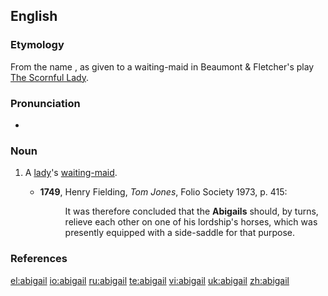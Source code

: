 {{also|Abigail}}
==English==
===Etymology===
From the name {{term|Abigail}}, as given to a waiting-maid in Beaumont & Fletcher's play [[w:The Scornful Lady|The Scornful Lady]].

===Pronunciation===
*{{a|UK}} {{IPA|/ˈabɪgeɪl/}}

===Noun===
{{en-noun}}

# {{obsolete}} A [[lady]]'s [[waiting-maid]].
#*'''1749''', Henry Fielding, ''Tom Jones'', Folio Society 1973, p. 415:
#*:It was therefore concluded that the '''Abigails''' should, by turns, relieve each other on one of his lordship's horses, which was presently equipped with a side-saddle for that purpose.

===References===
{{R:Century 1911}}
{{R:Webster 1913}}

[[el:abigail]]
[[io:abigail]]
[[ru:abigail]]
[[te:abigail]]
[[vi:abigail]]
[[uk:abigail]]
[[zh:abigail]]